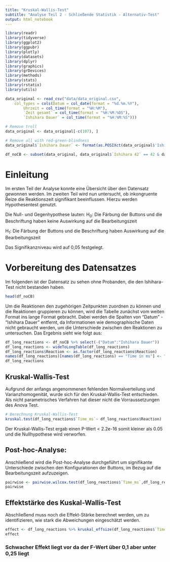 ```yaml
---
title: "Kruskal-Wallis-Test"
subtitle: "Analyse Teil 2 - Schließende Statistik - Alternativ-Test"
output: html_notebook
---
```


```r
library(readr)
library(tidyverse)
library(ggplot2)
library(ggpubr)
library(plotly)
library(datasets)
library(dplyr)
library(graphics)
library(grDevices)
library(methods)
library(stats)
library(rstatix)
library(utils)
```

```r
data_original <- read_csv("data/data_original.csv", 
    col_types = cols(Datum = col_date(format = "%d.%m.%Y"), 
        Uhrzeit = col_time(format = "%H:%M"), 
        `Zeit gesamt` = col_time(format = "%H:%M:%OS"), 
        `Ishihara Dauer` = col_time(format = "%H:%M:%S")))
```

```r
# Remove troll
data_original <- data_original[-c(107), ]
```

```r
# Remove all with red-green-blindness
data_original$`Ishihara Dauer` <- format(as.POSIXct(data_original$'Ishihara Dauer'), "%H:%M:%OS")

df_noCB <- subset(data_original, data_original$`Ishihara 42` == 42 & data_original$`Ishihara 3` == 3 & data_original$`Ishihara Linien` == "keine" & data_original$`Ishihara Dauer` < "00:02:00")
```
# Einleitung
Im ersten Teil der Analyse konnte eine Übersicht über den Datensatz gewonnen werden. Im zweiten Teil wird nun untersucht, ob inkongruente Reize die Reaktionszeit signifikant beeinflussen. Hierzu werden Hypothesentest genutzt.

Die Null- und Gegenhypothese lauten:
H<sub>0</sub>: Die Färbung der Buttons und die Beschriftung haben keine Auswirkung auf die Bearbeitungszeit 

H<sub>1</sub>: Die Färbung der Buttons und die Beschriftung haben Auswirkung auf die Bearbeitungszeit 

Das Signifikanzniveau wird auf 0,05 festgelegt.

# Vorbereitung des Datensatzes
Im folgenden ist der Datensatz zu sehen ohne Probanden, die den Ishihara-Test nicht bestanden haben. 

```r
head(df_noCB)
```

Um die Reaktionen den zugehörigen Zeitpunkten zuordnen zu können und die Reaktionen gruppieren zu können, wird die Tabelle zunächst vom weiten Format ins lange Format gebracht. Dabei werden die Spalten von "Datum" - "Ishihara Dauer" entfernt, da Informationen wie demographische Daten nicht gebraucht werden, um die Unterschiede zwischen den Reaktionen zu untersuchen. Das Ergebnis sieht wie folgt aus:
```r
df_long_reactions <- df_noCB %>% select(-("Datum":"Ishihara Dauer"))
df_long_reactions <- wideToLongTable(df_long_reactions)
df_long_reactions$Reaction <- as.factor(df_long_reactions$Reaction)
names(df_long_reactions)[names(df_long_reactions) == "Time in ms"] <- "Time_ms"
df_long_reactions
```
## Kruskal-Wallis-Test 
Aufgrund der anfangs angenommenen fehlenden Normalverteilung und Varianzhomogenität, wurde sich für den Kruskal-Wallis-Test entschieden. Als nicht parametrisches Verfahren hat dieser nicht die Vorraussetzungen des Anova Test. 
```r
# Berechnung Kruskal-Wallis-Test
kruskal.test(df_long_reactions$`Time_ms`~ df_long_reactions$Reaction)
```
Der Kruskal-Wallis-Test ergab einen P-Wert < 2.2e-16 somit kleiner als 0.05 und die Nullhypothese wird verworfen. 

## Post-hoc-Analyse:
Anschließend wird die Post-hoc-Analyse durchgeführt um signifikante Unterschiede zwischen den Konfigurationen der Buttons, im Bezug auf die Bearbeitungszeit aufzuzeigen.
```r
pairwise <- pairwise.wilcox.test(df_long_reactions$`Time_ms`,df_long_reactions$Reaction, p.adjust="bonferroni")
pairwise
```

## Effektstärke des Kuskal-Wallis-Test
Abschließend muss noch die Effekt-Stärke berechnet werden, um zu identifizieren, wie stark die Abweichungen eingeschätzt werden.
```r
effect <- df_long_reactions %>% kruskal_effsize(df_long_reactions$`Time_ms`~ df_long_reactions$Reaction)
effect
```
### Schwacher Effekt liegt vor da der F-Wert über 0,1 aber unter 0,25 liegt